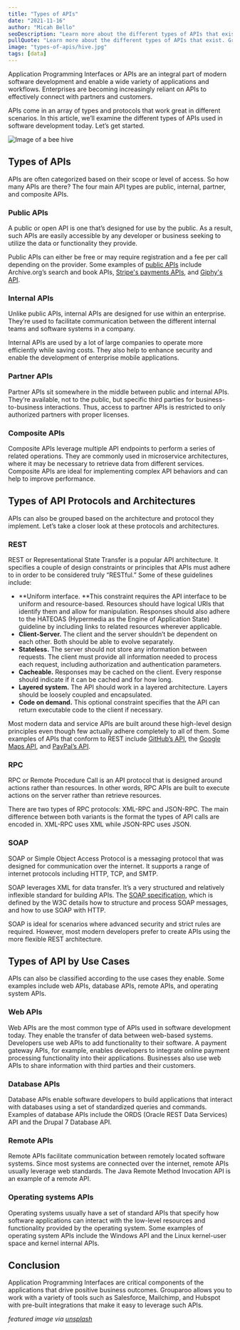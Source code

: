 ```yaml
---
title: "Types of APIs"
date: "2021-11-16"
author: "Micah Bello"
seoDescription: "Learn more about the different types of APIs that exist. Grouparoo makes it easy to connect your data warehouse with tools' APIs. ✓ Start a free trial now!"
pullQuote: "Learn more about the different types of APIs that exist. Grouparoo makes it easy to connect your data warehouse with tools' APIs."
image: "types-of-apis/hive.jpg"
tags: [data]
---
```


Application Programming Interfaces or APIs are an integral part of modern software development and enable a wide variety of applications and workflows. Enterprises are becoming increasingly reliant on APIs to effectively connect with partners and customers.

APIs come in an array of types and protocols that work great in different scenarios. In this article, we’ll examine the different types of APIs used in software development today. Let’s get started.

<Image
  alt="Image of a bee hive"
  src="types-of-apis/hive.jpg"
  centered
  height={730}
  width={918}
/>

## Types of APIs

APIs are often categorized based on their scope or level of access. So how many APIs are there? The four main API types are public, internal, partner, and composite APIs.

### Public APIs

A public or open API is one that’s designed for use by the public. As a result, such APIs are easily accessible by any developer or business seeking to utilize the data or functionality they provide.

Public APIs can either be free or may require registration and a fee per call depending on the provider. Some examples of [public APIs](https://github.com/public-apis/public-apis) include Archive.org’s search and book APIs, [Stripe's payments APIs](https://stripe.com/docs/api), and [Giphy's API](https://developers.giphy.com/docs/api#quick-start-guide).

### Internal APIs

Unlike public APIs, internal APIs are designed for use within an enterprise. They’re used to facilitate communication between the different internal teams and software systems in a company.

Internal APIs are used by a lot of large companies to operate more efficiently while saving costs. They also help to enhance security and enable the development of enterprise mobile applications.

### Partner APIs

Partner APIs sit somewhere in the middle between public and internal APIs. They’re available, not to the public, but specific third parties for business-to-business interactions. Thus, access to partner APIs is restricted to only authorized partners with proper licenses.

### Composite APIs

Composite APIs leverage multiple API endpoints to perform a series of related operations. They are commonly used in microservice architectures, where it may be necessary to retrieve data from different services. Composite APIs are ideal for implementing complex API behaviors and can help to improve performance.

## Types of API Protocols and Architectures

APIs can also be grouped based on the architecture and protocol they implement. Let’s take a closer look at these protocols and architectures.

### REST

REST or Representational State Transfer is a popular API architecture. It specifies a couple of design constraints or principles that APIs must adhere to in order to be considered truly “RESTful.” Some of these guidelines include:

- **Uniform interface. **This constraint requires the API interface to be uniform and resource-based. Resources should have logical URIs that identify them and allow for manipulation. Responses should also adhere to the HATEOAS (Hypermedia as the Engine of Application State) guideline by including links to related resources wherever applicable.
- **Client-Server.** The client and the server shouldn’t be dependent on each other. Both should be able to evolve separately.
- **Stateless.** The server should not store any information between requests. The client must provide all information needed to process each request, including authorization and authentication parameters.
- **Cacheable.** Responses may be cached on the client. Every response should indicate if it can be cached and for how long.
- **Layered system.** The API should work in a layered architecture. Layers should be loosely coupled and encapsulated.
- **Code on demand.** This optional constraint specifies that the API can return executable code to the client if necessary.

Most modern data and service APIs are built around these high-level design principles even though few actually adhere completely to all of them. Some examples of APIs that conform to REST include [GitHub’s API](https://docs.github.com/en/rest), the [Google Maps API](https://developers.google.com/maps/), and [PayPal’s API](https://developer.paypal.com/docs/api/overview/).

### RPC

RPC or Remote Procedure Call is an API protocol that is designed around actions rather than resources. In other words, RPC APIs are built to execute actions on the server rather than retrieve resources.

There are two types of RPC protocols: XML-RPC and JSON-RPC. The main difference between both variants is the format the types of API calls are encoded in. XML-RPC uses XML while JSON-RPC uses JSON.

### SOAP

SOAP or Simple Object Access Protocol is a messaging protocol that was designed for communication over the internet. It supports a range of internet protocols including HTTP, TCP, and SMTP.

SOAP leverages XML for data transfer. It’s a very structured and relatively inflexible standard for building APIs. The [SOAP specification](https://www.w3.org/TR/soap/), which is defined by the W3C details how to structure and process SOAP messages, and how to use SOAP with HTTP.

SOAP is ideal for scenarios where advanced security and strict rules are required. However, most modern developers prefer to create APIs using the more flexible REST architecture.

## Types of API by Use Cases

APIs can also be classified according to the use cases they enable. Some examples include web APIs, database APIs, remote APIs, and operating system APIs.

### Web APIs

Web APIs are the most common type of APIs used in software development today. They enable the transfer of data between web-based systems. Developers use web APIs to add functionality to their software. A payment gateway APIs, for example, enables developers to integrate online payment processing functionality into their applications. Businesses also use web APIs to share information with third parties and their customers.

### Database APIs

Database APIs enable software developers to build applications that interact with databases using a set of standardized queries and commands. Examples of database APIs include the ORDS (Oracle REST Data Services) API and the Drupal 7 Database API.

### Remote APIs

Remote APIs facilitate communication between remotely located software systems. Since most systems are connected over the internet, remote APIs usually leverage web standards. The Java Remote Method Invocation API is an example of a remote API.

### Operating systems APIs

Operating systems usually have a set of standard APIs that specify how software applications can interact with the low-level resources and functionality provided by the operating system. Some examples of operating system APIs include the Windows API and the Linux kernel-user space and kernel internal APIs.

## Conclusion

Application Programming Interfaces are critical components of the applications that drive positive business outcomes. Grouparoo allows you to work with a variety of tools such as Salesforce, Mailchimp, and Hubspot with pre-built integrations that make it easy to leverage such APIs.

_featured image via [unsplash](https://unsplash.com/photos/gi1f13S1-64)_
